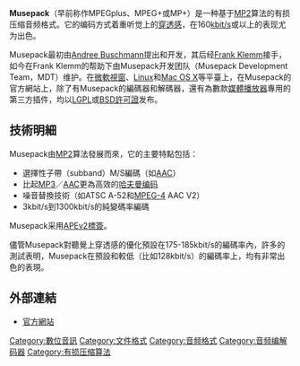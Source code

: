 {{Unreferenced|time=2018-08-10T12:02:43+00:00}}
{{Infobox file format
| name = Musepack
| icon = 
| logo =
| caption =
| extension = <tt>.mpc</tt>, <tt>.mp+</tt>, <tt>.mpp</tt>
| mime = 
| type code = 
| uniform type = 
| magic = 
| owner = 
| genre = Audio
| container for = 
| contained by = 
| extended from = [[MPEG-1_Audio_Layer_II|MP2]]
| extended to = 
| standard = 
}}
'''Musepack'''（早前称作MPEGplus、MPEG+或MP+）是一种基于[[MPEG-1_Audio_Layer_II|MP2]]算法的有损压缩音频格式。它的编码方式着重听觉上的[[穿透感（编码）|穿透感]]，在160[[比特率|kbit/s]]或以上的表现尤为出色。

Musepack最初由[[Andree_Buschmann|Andree Buschmann]]提出和开发，其后经[[Frank_Klemm|Frank Klemm]]接手，如今在Frank Klemm的帮助下由Musepack开发团队（Musepack Development Team，MDT）维护。在[[微軟視窗|微軟視窗]]、[[Linux|Linux]]和[[Mac_OS_X|Mac OS X]]等平臺上，在Musepack的官方網站上，除了有Musepack的編碼器和解碼器，還有為數款[[媒體播放器|媒體播放器]]專用的第三方插件，均以[[LGPL|LGPL]]或[[BSD許可證|BSD許可證]]发布。

== 技術明細 ==
Musepack由[[MPEG-1_Audio_Layer_II|MP2]]算法發展而來，它的主要特點包括：
*選擇性子帶（subband）M/S編碼（如[[AAC|AAC]]）
*比起[[MP3|MP3]]／[[AAC|AAC]]更為高效的[[哈夫曼树|哈夫曼编码]]
*噪音替換技術（如ATSC A-52和[[MPEG-4|MPEG-4]] AAC V2）
*3kbit/s到1300kbit/s的純變碼率編碼

Musepack采用[[APEv2_tag|APEv2標簽]]。

儘管Musepack對聽覺上穿透感的優化預設在175-185kbit/s的編碼率內，許多的測試表明，Musepack在預設和較低（比如128kbit/s）的編碼率上，均有非常出色的表現。

== 外部連結 ==
*[http://www.musepack.net 官方網站]{{Wayback|url=http://www.musepack.net/ |date=20201127012408 }}


{{多媒體壓縮格式}}
{{Compression Software Implementations}}

[[Category:數位音訊|Category:數位音訊]]
[[Category:文件格式|Category:文件格式]]
[[Category:音频格式|Category:音频格式]]
[[Category:音频编解码器|Category:音频编解码器]]
[[Category:有损压缩算法|Category:有损压缩算法]]